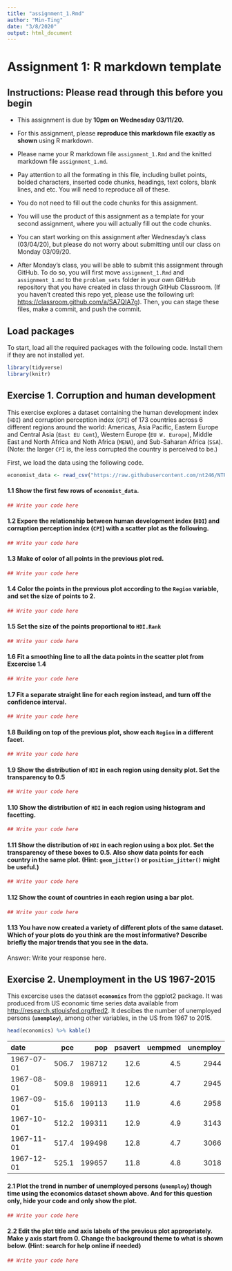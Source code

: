 ```yaml
---
title: "assignment_1.Rmd"
author: "Min-Ting"
date: "3/8/2020"
output: html_document
---
```


Assignment 1: R markdown template
=================================
Instructions: Please read through this before you begin
----------------------------------------------------------
* This assignment is due by **10pm on Wednesday 03/11/20.**

* For this assignment, please **reproduce this markdown file exactly as shown** using R markdown.

* Please name your R markdown file `assignment_1.Rmd` and the knitted markdown file `assignment_1.md`.

* Pay attention to all the formating in this file, including bullet points, bolded characters, inserted code chunks, headings, text colors, blank lines, and etc. You will need to reproduce all of these.

* You do not need to fill out the code chunks for this assignment.

* You will use the product of this assignment as a template for your second assignment, where you will actually fill out the code chunks.

* You can start working on this assignment after Wednesday's class (03/04/20), but please do not worry about submitting until our class on Monday 03/09/20.

* After Monday's class, you will be able to submit this assignment through GitHub. To do so, you will first move `assignment_1.Rmd` and `assignment_1.md` to the `problem_sets` folder in your own GitHub repository that you have created in class through GitHub Classroom. (If you haven't created this repo yet, please use the following url: <https://classroom.github.com/a/SA7QIA7g>). Then, you can stage these files, make a commit, and push the commit.

Load packages
----------------
To start, load all the required packages with the following code. Install them if they are not installed yet.

``` r
library(tidyverse)
library(knitr)
```

Exercise 1. Corruption and human development
-----------------------------------------------
This exercise explores a dataset containing the human development index (`HDI`) and corruption perception index (`CPI`) of 173 countries across 6 different regions around the world: Americas, Asia Pacific, Eastern Europe and Central Asia (`East EU Cemt`), Western Europe (`EU W. Europe`), Middle East and North Africa and Noth Africa (`MENA`), and Sub-Saharan Africa (`SSA`). (Note: the larger `CPI` is, the less corrupted the country is perceived to be.)

First, we load the data using the following code.

``` r
economist_data <- read_csv("https://raw.githubusercontent.com/nt246/NTRES6940-data-science/master/datasets/EconomistData.csv") 
```

#### 1.1 Show the first few rows of **`economist_data`**.

``` r
## Write your code here
```

#### 1.2 Expore the relationship between human development index (**`HDI`**) and corruption perception index (**`CPI`**) with a scatter plot as the following.

``` r
## Write your code here
```

#### 1.3 Make of color of all points in the previous plot red.

``` r
## Write your code here
```

#### 1.4 Color the points in the previous plot according to the **`Region`** variable, and set the size of points to 2.

``` r
## Write your code here
```

#### 1.5 Set the size of the points proportional to **`HDI.Rank`**

``` r
## Write your code here
```

#### 1.6 Fit a **smoothing line** to **all** the data points in the scatter plot from Excercise 1.4

``` r
## Write your code here
```

#### 1.7 Fit a separate **straight line** for **each region** instead, and turn off the confidence interval.

``` r
## Write your code here
```

#### 1.8 Building on top of the previous plot, show each **`Region`** in a different facet.

``` r
## Write your code here
```

#### 1.9 Show the distribution of **`HDI`** in each region using density plot. Set the transparency to 0.5

``` r
## Write your code here
```

#### 1.10 Show the distribution of **`HDI`** in each region using histogram and facetting.

``` r
## Write your code here
```

#### 1.11 Show the distribution of **`HDI`** in each region using a box plot. Set the transparency of these boxes to 0.5. Also show data points for each country in the same plot. (Hint: **`geom_jitter()`** or **`position_jitter()`** might be useful.)

``` r
## Write your code here
```

#### 1.12 Show the count of countries in each region using a bar plot.

``` r
## Write your code here
```

#### 1.13 You have now created a variety of different plots of the same dataset. Which of your plots do you think are the most informative? Describe briefly the major trends that you see in the data.

Answer: Write your response here.


Exercise 2. Unemployment in the US 1967-2015
--------------------------------------------

This excercise uses the dataset **`economics`** from the ggplot2 package. It was produced from US economic time series data available from <http://research.stlouisfed.org/fred2>. It descibes the number of unemployed persons (**`unemploy`**), among other variables, in the US from 1967 to 2015.

``` r
head(economics) %>% kable()
```

| date       |    pce|     pop|  psavert|  uempmed|  unemploy|
|:-----------|------:|-------:|--------:|--------:|---------:|
| 1967-07-01 |  506.7|  198712|     12.6|      4.5|      2944|
| 1967-08-01 |  509.8|  198911|     12.6|      4.7|      2945|
| 1967-09-01 |  515.6|  199113|     11.9|      4.6|      2958|
| 1967-10-01 |  512.2|  199311|     12.9|      4.9|      3143|
| 1967-11-01 |  517.4|  199498|     12.8|      4.7|      3066|
| 1967-12-01 |  525.1|  199657|     11.8|      4.8|      3018|


#### 2.1 Plot the trend in number of unemployed persons (**`unemploy`**) though time using the economics dataset shown above. And for this question only, **hide your code and only show the plot**.

``` r
## Write your code here
```

#### 2.2 Edit the plot title and axis labels of the previous plot appropriately. Make y axis start from 0. Change the background theme to what is shown below. (Hint: search for help online if needed)

``` r
## Write your code here
```